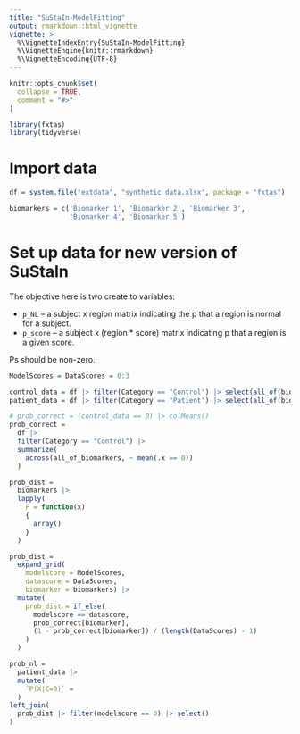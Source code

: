 ```yaml
---
title: "SuStaIn-ModelFitting"
output: rmarkdown::html_vignette
vignette: >
  %\VignetteIndexEntry{SuStaIn-ModelFitting}
  %\VignetteEngine{knitr::rmarkdown}
  %\VignetteEncoding{UTF-8}
---
```


```r
knitr::opts_chunk$set(
  collapse = TRUE,
  comment = "#>"
)
```

```r
library(fxtas)
library(tidyverse)
```


# Import data

```r

df = system.file("extdata", "synthetic_data.xlsx", package = "fxtas") |> readxl::read_excel()

biomarkers = c('Biomarker 1', 'Biomarker 2', 'Biomarker 3',
               'Biomarker 4', 'Biomarker 5')


```

# Set up data for new version of SuStaIn
The objective here is two create to variables:

* `p_NL` -- a subject x region matrix indicating the p that a region is normal for a subject.
* `p_score` -- a subject x (region * score) matrix indicating p that a region is a given score.

Ps should be non-zero. 

```r

ModelScores = DataScores = 0:3

control_data = df |> filter(Category == "Control") |> select(all_of(biomarkers))
patient_data = df |> filter(Category == "Patient") |> select(all_of(biomarkers))

# prob_correct = (control_data == 0) |> colMeans()
prob_correct = 
  df |> 
  filter(Category == "Control") |> 
  summarize(
    across(all_of_biomarkers, ~ mean(.x == 0))
  )

prob_dist = 
  biomarkers |> 
  lapply(
    F = function(x) 
    {
      array()
    }
  )

prob_dist = 
  expand_grid(
    modelscore = ModelScores,
    datascore = DataScores,
    biomarker = biomarkers) |> 
  mutate(
    prob_dist = if_else(
      modelscore == datascore,
      prob_correct[biomarker],
      (1 - prob_correct[biomarker]) / (length(DataScores) - 1)
    )
  )

prob_nl = 
  patient_data |> 
  mutate(
    `P(X|C=0)` = 
  )
left_join(
  prob_dist |> filter(modelscore == 0) |> select()
)

```

